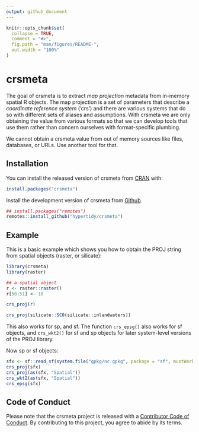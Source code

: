 ```yaml
---
output: github_document
---
```


<!-- README.md is generated from README.Rmd. Please edit that file -->

```r
knitr::opts_chunk$set(
  collapse = TRUE,
  comment = "#>",
  fig.path = "man/figures/README-",
  out.width = "100%"
)
```

# crsmeta

<!-- badges: start -->
<!-- badges: end -->

The goal of crsmeta is to extract *map projection* metadata from in-memory spatial R
objects. The map projection is a set of parameters that describe a *coordinate
reference system* ('crs') and there are various systems that do so with
different sets of aliases and assumptions. With crsmeta we are only obtaining the
value from various formats so that we can develop tools that use them rather
than concern ourselves with format-specific plumbing.

We cannot obtain a crsmeta value from out of memory sources like files, databases, or
URLs. Use another tool for that. 

## Installation

You can install the released version of crsmeta from [CRAN](https://CRAN.R-project.org) with:

``` r
install.packages("crsmeta")
```

Install the development version of crsmeta from [Github](https://github.com/hypertidy/crsmeta). 

```r
## install.packages("remotes")
remotes::install_github("hypertidy/crsmeta")
```

## Example

This is a basic example which shows you how to obtain the PROJ string from 
spatial objects (raster, or silicate):

```r
library(crsmeta)
library(raster)

## a spatial object
r <- raster::raster()
r[50:51] <- 10

crs_proj(r)

crs_proj(silicate::SC0(silicate::inlandwaters))
```

This also works for sp, and sf. The function `crs_epsg()` also works
for sf objects, and `crs_wkt2()` for sf and sp objects for later system-level 
versions of the PROJ library. 

Now sp or sf objects: 

```r
sfx <- sf::read_sf(system.file("gpkg/nc.gpkg", package = "sf", mustWork = TRUE))
crs_proj(sfx)
crs_proj(as(sfx, "Spatial"))
crs_wkt2(as(sfx, "Spatial"))
crs_epsg(sfx)
```

## Code of Conduct

Please note that the crsmeta project is released with a [Contributor Code of Conduct](https://contributor-covenant.org/version/1/0/0/CODE_OF_CONDUCT.html). By contributing to this project, you agree to abide by its terms.
